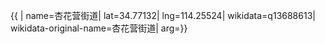 {{ {{{1|PRC admin/showdata}}}|
name=杏花营街道|
lat=34.77132|
lng=114.25524|
wikidata=q13688613|
wikidata-original-name=杏花营街道|
arg={{{arg|}}}}}